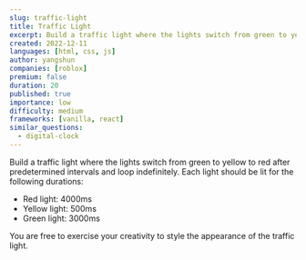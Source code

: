 ```yaml
---
slug: traffic-light
title: Traffic Light
excerpt: Build a traffic light where the lights switch from green to yellow to red after predetermined intervals and loop indefinitely
created: 2022-12-11
languages: [html, css, js]
author: yangshun
companies: [roblox]
premium: false
duration: 20
published: true
importance: low
difficulty: medium
frameworks: [vanilla, react]
similar_questions:
  - digital-clock
---
```


Build a traffic light where the lights switch from green to yellow to red after predetermined intervals and loop indefinitely. Each light should be lit for the following durations:

- Red light: 4000ms
- Yellow light: 500ms
- Green light: 3000ms

You are free to exercise your creativity to style the appearance of the traffic light.

